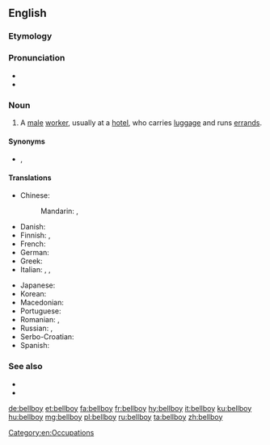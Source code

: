 {{also|bell boy}}
==English==

===Etymology===
{{compound|bell|boy|lang=en}}

===Pronunciation===
* {{IPA|/ˈbɛlˌbɔɪ/|lang=en}}
* {{audio|en-us-bellboy.ogg|Audio (US)|lang=en}}

===Noun===
{{en-noun}}

# A [[male]] [[worker]], usually at a [[hotel]], who carries [[luggage]] and runs [[errand]]s.

====Synonyms====
* {{l|en|bellhop}}, {{l|en|bellman}}

====Translations====
{{trans-top|A male worker, usually at a hotel, who carries luggage and runs errands}}
* Chinese:
*: Mandarin: {{t+|cmn|服務生|sc=Hani}}, {{t+|cmn|服务生|tr=fúwùshēng|sc=Hani}}
* Danish: {{t|da|piccolo|c}}
* Finnish: {{t|fi|hotellipoika}}, {{t|fi|pikkolo}}
* French: {{t+|fr|chasseur}}
* German: {{t+|de|Hotelpage}}
* Greek: {{t+|el|γκρουμ|m|sc=Grek}}
* Italian: {{t+|it|boy|m}}, {{t+|it|fattorino|m}}, {{t+|it|facchino|m}}
{{trans-mid}}
* Japanese: {{t|ja|ベルボーイ|tr=beruboui}}
* Korean: {{t+|ko|사환|sc=Hang}}
* Macedonian: {{t|mk|портир|m|tr=portír}}
* Portuguese: {{t+|pt|carregador|m}}
* Romanian: {{t+|ro|boy|m}}, {{t|ro|băiat de serviciu|m}}
* Russian: {{t+|ru|коридо́рный|m}}, {{t+|ru|посы́льный|m}}
* Serbo-Croatian: {{t|sh|потрчко|m|tr=potrčko}}
* Spanish: {{t+|es|botones}}
{{trans-bottom}}

===See also===
* {{l|en|bell captain}}
* {{l|en|bellgirl}}

[[Category:en:Occupations]]

[[de:bellboy]]
[[et:bellboy]]
[[fa:bellboy]]
[[fr:bellboy]]
[[hy:bellboy]]
[[it:bellboy]]
[[ku:bellboy]]
[[hu:bellboy]]
[[mg:bellboy]]
[[pl:bellboy]]
[[ru:bellboy]]
[[ta:bellboy]]
[[zh:bellboy]]